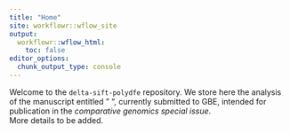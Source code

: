 ```yaml
---
title: "Home"
site: workflowr::wflow_site
output:
  workflowr::wflow_html:
    toc: false
editor_options:
  chunk_output_type: console
---
```


Welcome to the `delta-sift-polydfe` repository.
We store here the analysis of the manuscript entitled " ", currently submitted to GBE, intended for publication in the *comparative genomics special issue*.    
More details to be added.
